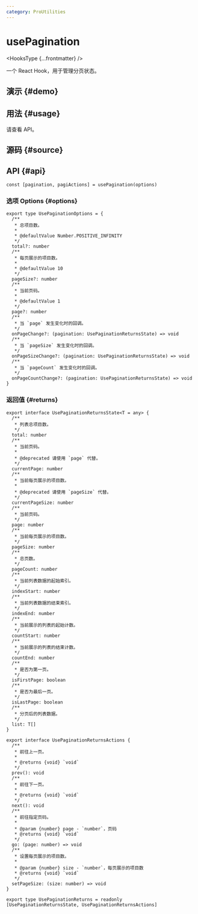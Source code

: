 ```yaml
---
category: ProUtilities
---
```


# usePagination


<HooksType {...frontmatter} />

一个 React Hook，用于管理分页状态。

## 演示 \{#demo}


<App />

## 用法 \{#usage}

请查看 API。

## 源码 \{#source}


<Source />

## API \{#api}

```tsx
const [pagination, pagiActions] = usePagination(options)
```

### 选项 Options \{#options}

```tsx
export type UsePaginationOptions = {
  /**
   * 总项目数。
   *
   * @defaultValue Number.POSITIVE_INFINITY
   */
  total?: number
  /**
   * 每页展示的项目数。
   *
   * @defaultValue 10
   */
  pageSize?: number
  /**
   * 当前页码。
   *
   * @defaultValue 1
   */
  page?: number
  /**
   * 当 `page` 发生变化时的回调。
   */
  onPageChange?: (pagination: UsePaginationReturnsState) => void
  /**
   * 当 `pageSize` 发生变化时的回调。
   */
  onPageSizeChange?: (pagination: UsePaginationReturnsState) => void
  /**
   * 当 `pageCount` 发生变化时的回调。
   */
  onPageCountChange?: (pagination: UsePaginationReturnsState) => void
}
```

### 返回值 \{#returns}

```tsx
export interface UsePaginationReturnsState<T = any> {
  /**
   * 列表总项目数。
   */
  total: number
  /**
   * 当前页码。
   * 
   * @deprecated 请使用 `page` 代替。
   */
  currentPage: number
  /**
   * 当前每页展示的项目数。
   *
   * @deprecated 请使用 `pageSize` 代替。
   */
  currentPageSize: number
  /**
   * 当前页码。
   */
  page: number
  /**
   * 当前每页展示的项目数。
   */
  pageSize: number
  /**
   * 总页数。
   */
  pageCount: number
  /**
   * 当前列表数据的起始索引。
   */
  indexStart: number
  /**
   * 当前列表数据的结束索引。
   */
  indexEnd: number
  /**
   * 当前展示的列表的起始计数。
   */
  countStart: number
  /**
   * 当前展示的列表的结束计数。
   */
  countEnd: number
  /**
   * 是否为第一页。
   */
  isFirstPage: boolean
  /**
   * 是否为最后一页。
   */
  isLastPage: boolean
  /**
   * 分页后的列表数据。
   */
  list: T[]
}

export interface UsePaginationReturnsActions {
  /**
   * 前往上一页。
   *
   * @returns {void} `void`
   */
  prev(): void
  /**
   * 前往下一页。
   *
   * @returns {void} `void`
   */
  next(): void
  /**
   * 前往指定页码。
   *
   * @param {number} page - `number`，页码
   * @returns {void} `void`
   */
  go: (page: number) => void
  /**
   * 设置每页展示的项目数。
   *
   * @param {number} size - `number`，每页展示的项目数
   * @returns {void} `void`
   */
  setPageSize: (size: number) => void
}

export type UsePaginationReturns = readonly [UsePaginationReturnsState, UsePaginationReturnsActions]
```
